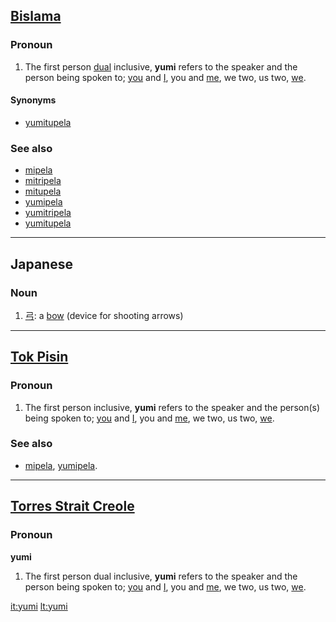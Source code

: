 ==[[Bislama]]==

===Pronoun===
{{infl|bi|pronoun}}

# The first person [[dual]] inclusive, '''yumi''' refers to the speaker and the person being spoken to; [[you]] and [[I]], you and [[me]], we two, us two, [[we]].

====Synonyms====
*[[yumitupela]]

===See also===
*[[mipela]]
*[[mitripela]]
*[[mitupela]]
*[[yumipela]]
*[[yumitripela]]
*[[yumitupela]]

----

==Japanese==

===Noun===
{{ja-noun|r|hira=ゆみ}}

# [[弓]]: a [[bow]] (device for shooting arrows)

----

==[[Tok Pisin]]==

===Pronoun===
{{infl|tpi|pronoun}}

# The first person inclusive, '''yumi''' refers to the speaker and the person(s) being spoken to; [[you]] and [[I]], you and [[me]], we two, us two, [[we]].

===See also===
* [[mipela]], [[yumipela]].

----

==[[Torres Strait Creole]]==

===Pronoun===
'''yumi'''

# The first person dual inclusive, '''yumi''' refers to the speaker and the person being spoken to; [[you]] and [[I]], you and [[me]], we two, us two, [[we]].

[[it:yumi]]
[[lt:yumi]]
